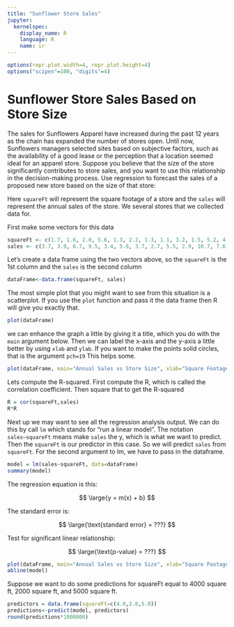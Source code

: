 ```yaml
---
title: "Sunflower Store Sales"
jupyter:
  kernelspec:
    display_name: R
    language: R
    name: ir
---
```


```r
options(repr.plot.width=4, repr.plot.height=4)
options("scipen"=100, "digits"=4)
```

# Sunflower Store Sales Based on Store Size

The sales for Sunflowers Apparel have increased during the past 12 years as the chain has expanded the number of stores open. Until now, Sunflowers managers selected sites based on subjective factors, such as the availability of a good lease or the perception that a location seemed ideal for an apparel store. Suppose you believe that the size of the store significantly contributes to store sales, and you want to use this relationship in the decision-making process. Use regression to forecast the sales of a proposed new store based on the size of that store:


Here `squareFt` will represent the square footage of a store and the `sales` will represent the annual sales of the store. We several stores that we collected data for. 

First make some vectors for this data

```r
squareFt <- c(1.7, 1.6, 2.8, 5.6, 1.3, 2.2, 1.3, 1.1, 3.2, 1.5, 5.2, 4.6, 5.8, 3)
sales <- c(3.7, 3.9, 6.7, 9.5, 3.4, 5.6, 3.7, 2.7, 5.5, 2.9, 10.7, 7.6, 11.8, 4.1)
```

Let's create a data frame using the two vectors above, so the `squareFt` is the 1st column and the `sales` is the second column

```r
dataFrame<-data.frame(squareFt, sales)
```

The most simple plot that you might want to see from this situation is a scatterplot. If you use the `plot` function and pass it the data frame then R will give you exactly that.

```r
plot(dataFrame)
```

we can enhance the graph a little by giving it a title, which you do with the `main` argument below. Then we can label the x-axis and the y-axis a little better by using `xlab` and `ylab`. If you want to make the points solid circles, that is the argument `pch=19` This helps some.

```r
plot(dataFrame, main="Annual Sales vs Store Size", xlab="Square Footage(Thousands)", ylab="Annual Sales (Millions$)", pch=19)
```

Lets compute the R-squared. First compute the R, which is called the correlation coefficient. Then square that to get the R-squared

```r
R = cor(squareFt,sales)
R*R
```

Next up we may want to see all the regression analysis output. We can do this by call `lm` which stands for "run a linear model". The notation `sales~squareFt` means make `sales` the y, which is what we want to predict. Then the `squareFt` is our predictor in this case. So we will predict `sales` from `squareFt`. For the second argument to lm, we have to pass in the dataframe.

```r
model = lm(sales~squareFt, data=dataFrame)
summary(model)
```

The regression equation is this:

$$ \large{y = m(x) + b} $$ 

The standard error is:

$$ \large{\text{standard error} = ???} $$

Test for significant linear relationship:

$$ \large{\text{p-value} = ???} $$

```r
plot(dataFrame, main="Annual Sales vs Store Size", xlab="Square Footage(Thousands)", ylab="Annual Sales (Millions$)", pch=19)
abline(model)
```

Suppose we want to do some predictions for squareFt equal to 4000 square ft, 2000 square ft, and 5000 square ft.

```r
predictors = data.frame(squareFt=c(4.0,2.0,5.0))
predictions<-predict(model, predictors)
round(predictions*1000000)
```

